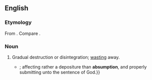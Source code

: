 ==English==

===Etymology===
From {{der|en|la|absumptio|absumptionem}}. Compare {{m|en|absume}}.

===Noun===
{{en-noun|-}}

# {{lb|en|obsolete}} Gradual destruction or disintegration; [[wasting]] away.
#* {{quote-book|year=1658|author={{w|Thomas Browne}}|title=Urne-Burial|publisher=Penguin|year_published=2005|page=6|passage=Christians abhorred this way of obsequies {{...}}; affecting rather a depositure than '''absumption''', and properly submitting unto the sentence of God.}}